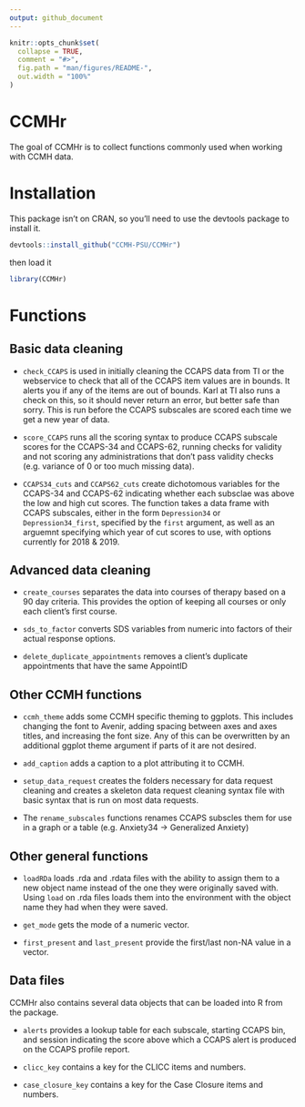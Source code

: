 ```yaml
---
output: github_document
---
```


<!-- README.md is generated from README.Rmd. Please edit that file -->

```r
knitr::opts_chunk$set(
  collapse = TRUE,
  comment = "#>",
  fig.path = "man/figures/README-",
  out.width = "100%"
)
```
# CCMHr

The goal of CCMHr is to collect functions commonly used when working with CCMH data.

# Installation

This package isn't on CRAN, so you'll need to use the devtools package to install it.

```r
devtools::install_github("CCMH-PSU/CCMHr")
```

then load it  

```r
library(CCMHr)
```

# Functions

## Basic data cleaning
- `check_CCAPS` is used in initially cleaning the CCAPS data from TI or the webservice to check that all of the CCAPS item values are in bounds. It alerts you if any of the items are out of bounds. Karl at TI also runs a check on this, so it should never return an error, but better safe than sorry. This is run before the CCAPS subscales are scored each time we get a new year of data.  

- `score_CCAPS` runs all the scoring syntax to produce CCAPS subscale scores for the CCAPS-34 and CCAPS-62, running checks for validity and not scoring any administrations that don't pass validity checks (e.g. variance of 0 or too much missing data).  

- `CCAPS34_cuts` and `CCAPS62_cuts` create dichotomous variables for the CCAPS-34 and CCAPS-62 indicating whether each subsclae was above the low and high cut scores. The function takes a data frame with CCAPS subscales, either in the form `Depression34` or `Depression34_first`, specified by the `first` argument, as well as an arguemnt specifying which year of cut scores to use, with options currently for 2018 & 2019.  

<!-- `check_column_classes` -->

## Advanced data cleaning
- `create_courses` separates the data into courses of therapy based on a 90 day criteria. This provides the option of keeping all courses or only each client's first course.  

- `sds_to_factor` converts SDS variables from numeric into factors of their actual response options.  

- `delete_duplicate_appointments` removes a client's duplicate appointments that have the same AppointID    

## Other CCMH functions

- `ccmh_theme` adds some CCMH specific theming to ggplots. This includes changing the font to Avenir, adding spacing between axes and axes titles, and increasing the font size. Any of this can be overwritten by an additional ggplot theme argument if parts of it are not desired.  

- `add_caption` adds a caption to a plot attributing it to CCMH.  

- `setup_data_request` creates the folders necessary for data request cleaning and creates a skeleton data request cleaning syntax file with basic syntax that is run on most data requests.

- The `rename_subscales` functions renames CCAPS subscles them for use in a graph or a table (e.g. Anxiety34 -> Generalized Anxiety)  

## Other general functions
- `loadRDa` loads .rda and .rdata files with the ability to assign them to a new object name instead of the one they were originally saved with. Using `load` on .rda files loads them into the environment with the object name they had when they were saved.  

- `get_mode` gets the mode of a numeric vector. 

- `first_present` and `last_present` provide the first/last non-NA value in a vector.  

## Data files
CCMHr also contains several data objects that can be loaded into R from the package. 

- `alerts` provides a lookup table for each subscale, starting CCAPS bin, and session indicating the score above which a CCAPS alert is produced on the CCAPS profile report. 

- `clicc_key` contains a key for the CLICC items and numbers.

- `case_closure_key` contains a key for the Case Closure items and numbers.
